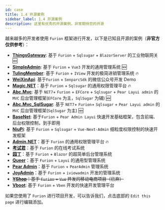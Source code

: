 ```yaml
---
id: case
title: 1.4 开源案例
sidebar_label: 1.4 开源案例
description: 这里有优秀的开源案例，非常期待您的开源
---
```


越来越多的开发者使用 `Furion` 框架进行开发，以下是已知且开源的案例（**非官方仅供参考**）：

- **[ThingsGateway](https://gitee.com/diego2098/ThingsGateway)**: 基于 `Furion` + `Sqlsugar` + `BlazorServer` 的工业物联网关 🆕
- **[SimpleAdmin](https://gitee.com/zxzyjs/SimpleAdmin)**: 基于 `Furion` + `Vue3` 开发的通用管理系统 🆕
- **[TulingMember](https://gitee.com/a106_admin/tuling-member)**: 基于 `Furion` + `IView` 开发的极简进销管理系统 🔥
- **[WeiXinApi](https://gitee.com/huguodong520/weixinapi)**: 基于`Furion` + `SenparcSdk` 的微信公众号开发 Demo
- **[Magic.NET](https://gitee.com/zhengguojing/magic-net)**：基于 `Furion` + `Sqlsugar` 的通用权限管理平台 🔥
- **[Abc.Mvc](https://gitee.com/co1024/AbcMvc)**: 基于 `NET7`+ `Furion` + `EFCore` + `Sqlsugar` + `Pear Layui admin` 的 `MVC` 后台管理框架(`EFCore` 为主，`SqlSugar` 为辅) 🆕
- **[Abc.Mvc_SqlSugar](https://gitee.com/co1024/abcmvc_sqlsugar)**: 基于 `NET7`+ `Furion`+ `Sqlsugar` + `Pear Layui admin` 的 `MVC` 后台管理框架(`SqlSugar` 为主) 🆕
- **[BaseNet](https://gitee.com/wg_jianghai/base-net)**: 基于`Furion` + `Pear Admin Layui` 快速开发基础框架，包含前端、后台权限控制，到手即用
- **[NiuPi](https://gitee.com/GionConnection/niupi-free)**: 基于 `Furion` + `Sqlsugar` + `Vue-Next-Admin` 细粒度权限控制的快速开发框架
- **[Admin.NET](https://gitee.com/zuohuaijun/Admin.NET)**：基于 `Furion` 的通用权限管理平台 🔥
- **[考试君](https://gitee.com/pig0224/ExamKing)**：基于 `Furion` 的在线考试系统
- **[园丁](https://gitee.com/hgflydream/Gardener)**：基于 `Furion` + `Blazor` 的超简单后台管理系统
- **[Queer](https://gitee.com/songzhidan/queer)**：基于 `Furion` + `Layui` 的通用型管理系统
- **[Pear Admin](https://gitee.com/pear-admin/pear-admin-furion)**：基于 `Furion` + `PearAdmin` 管理系统
- **[JoyAdmin](https://gitee.com/a106_admin/joy-admin)**：基于 `Furion` + `iviewadmin` 开发的管理系统
- ~~**[YShop](https://gitee.com/yell-run/yshop)**：基于 `Furion` + `Vue` 开发的移动电商项目（已弃）~~
- **[Vboot](https://gitee.com/zsvg/vboot-net)**: 基于 `Furion` + `Vben` 开发的快速开发管理平台

如果您使用了 `Furion` 进行项目开发，可以告诉我们，点击底部的 `Edit this page` 进行编辑添加。
